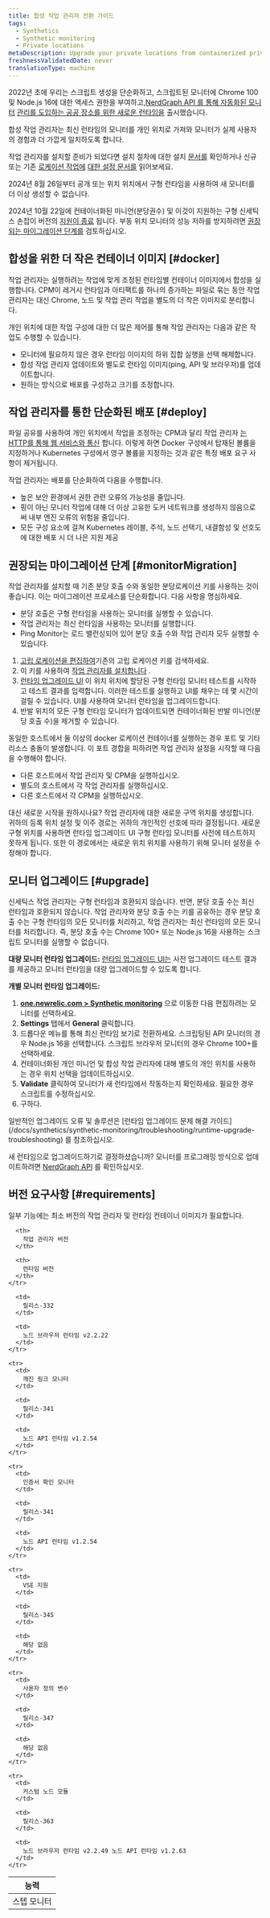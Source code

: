 ```yaml
---
title: 합성 작업 관리자 전환 가이드
tags:
  - Synthetics
  - Synthetic monitoring
  - Private locations
metaDescription: Upgrade your private locations from containerized private minion (CPM) to the synthetics job manager
freshnessValidatedDate: never
translationType: machine
---
```


2022년 초에 우리는 스크립트 생성을 단순화하고, 스크립트된 모니터에 Chrome 100 및 Node.js 16에 대한 액세스 권한을 부여하고,[NerdGraph API 를 통해 자동화된 모니터](/docs/apis/nerdgraph/examples/nerdgraph-synthetics-tutorial) [관리를 도입하는 공공 장소를 위한 새로운 런타임을](/docs/synthetics/synthetic-monitoring/using-monitors/new-runtime) 출시했습니다.

합성 작업 관리자는 최신 런타임의 모니터를 개인 위치로 가져와 모니터가 실제 사용자의 경험과 더 가깝게 일치하도록 합니다.

작업 관리자를 설치할 준비가 되었다면 설치 절차에 대한 설치 [문서를](/docs/synthetics/synthetic-monitoring/private-locations/install-job-manager) 확인하거나 신규 또는 기존 [로케이션 작업에](/docs/synthetics/synthetic-monitoring/private-locations/private-locations-overview-monitor-internal-sites-add-new-locations) [대한 설정 문서를](/docs/synthetics/synthetic-monitoring/private-locations/job-manager-configuration) 읽어보세요.

<Callout variant="important">
  2024년 8월 26일부터 공개 또는 위치 위치에서 구형 런타임을 사용하여 새 모니터를 더 이상 생성할 수 없습니다.

  2024년 10월 22일에 컨테이너화된 미니언(분당권수) 및 이것이 지원하는 구형 신세틱스 손잡이 버전의 [지원이 종료](/whats-new/2024/04/whats-new-04-09-eol-synthetics-runtime-cpm) 됩니다. 부동 위치 모니터의 성능 저하를 방지하려면 [권장되는 마이그레이션 단계를](/docs/synthetics/synthetic-monitoring/private-locations/job-manager-transition-guide/#monitorMigration) 검토하십시오.
</Callout>

## 합성을 위한 더 작은 컨테이너 이미지 [#docker]

작업 관리자는 실행하려는 작업에 맞게 조정된 런타임별 컨테이너 이미지에서 합성을 실행합니다. CPM이 레거시 런타임과 아티팩트를 하나의 증가하는 파일로 묶는 동안 작업 관리자는 대신 Chrome, 노드 및 작업 관리 작업을 별도의 더 작은 이미지로 분리합니다.

개인 위치에 대한 작업 구성에 대한 더 많은 제어를 통해 작업 관리자는 다음과 같은 작업도 수행할 수 있습니다.

* 모니터에 필요하지 않은 경우 런타임 이미지의 하위 집합 실행을 선택 해제합니다.
* 합성 작업 관리자 업데이트와 별도로 런타임 이미지(ping, API 및 브라우저)를 업데이트합니다.
* 원하는 방식으로 배포를 구성하고 크기를 조정합니다.

## 작업 관리자를 통한 단순화된 배포 [#deploy]

파일 공유를 사용하여 개인 위치에서 작업을 조정하는 CPM과 달리 작업 관리자 [는 HTTP를 통해 웹 서비스와 통신](/docs/synthetics/synthetic-monitoring/private-locations/install-job-manager) 합니다. 이렇게 하면 Docker 구성에서 탑재된 볼륨을 지정하거나 Kubernetes 구성에서 영구 볼륨을 지정하는 것과 같은 특정 배포 요구 사항이 제거됩니다.

작업 관리자는 배포를 단순화하여 다음을 수행합니다.

* 높은 보안 환경에서 권한 관련 오류의 가능성을 줄입니다.
* 핑이 아닌 모니터 작업에 대해 더 이상 고유한 도커 네트워크를 생성하지 않음으로써 내부 엔진 오류의 위험을 줄입니다.
* 모든 구성 요소에 걸쳐 Kubernetes 레이블, 주석, 노드 선택기, 내결함성 및 선호도에 대한 배포 시 더 나은 지원 제공

## 권장되는 마이그레이션 단계 [#monitorMigration]

작업 관리자를 설치할 때 기존 분당 호출 수와 동일한 분당로케이션 키를 사용하는 것이 좋습니다. 이는 마이그레이션 프로세스를 단순화합니다. 다음 사항을 명심하세요.

* 분당 호출은 구형 런타임을 사용하는 모니터를 실행할 수 있습니다.
* 작업 관리자는 최신 런타임을 사용하는 모니터를 실행합니다.
* Ping Monitor는 로드 밸런싱되어 있어 분당 호출 수와 작업 관리자 모두 실행할 수 있습니다.

1. [고립 로케이션을 편집하여](https://one.newrelic.com/synthetics/private-location-list)기존의 고립 로케이션 키를 검색하세요.
2. 이 키를 사용하여 [작업 관리자를 설치합니다](/docs/synthetics/synthetic-monitoring/private-locations/install-job-manager) .
3. [런타임 업그레이드 UI](/docs/synthetics/synthetic-monitoring/using-monitors/runtime-upgrade-ui/) 이 위치 위치에 할당된 구형 런타임 모니터 테스트를 시작하고 테스트 결과를 입력합니다. 이러한 테스트를 실행하고 UI를 채우는 데 몇 시간이 걸릴 수 있습니다. UI를 사용하여 모니터 런타임을 업그레이드합니다.
4. 반발 위치의 모든 구형 런타임 모니터가 업데이트되면 컨테이너화된 반발 미니언(분당 호출 수)을 제거할 수 있습니다.

동일한 호스트에서 둘 이상의 docker 로케이션 컨테이너를 실행하는 경우 포트 및 기타 리소스 충돌이 발생합니다. 이 포트 경합을 피하려면 작업 관리자 설정을 시작할 때 다음을 수행해야 합니다.

* 다른 호스트에서 작업 관리자 및 CPM을 실행하십시오.
* 별도의 호스트에서 각 작업 관리자를 실행하십시오.
* 다른 호스트에서 각 CPM을 실행하십시오.

대신 새로운 시작을 원하시나요? 작업 관리자에 대한 새로운 구역 위치를 생성합니다. 귀하의 등록 위치 설정 및 이주 경로는 귀하의 개인적인 선호에 따라 결정됩니다. 새로운 구형 위치를 사용하면 런타임 업그레이드 UI 구형 런타임 모니터를 사전에 테스트하지 못하게 됩니다. 또한 이 경로에서는 새로운 위치 위치를 사용하기 위해 모니터 설정을 수정해야 합니다.

## 모니터 업그레이드 [#upgrade]

신세틱스 작업 관리자는 구형 런타임과 호환되지 않습니다. 반면, 분당 호출 수는 최신 런타임과 호환되지 않습니다. 작업 관리자와 분당 호출 수는 키를 공유하는 경우 분당 호출 수는 구형 런타임의 모든 모니터를 처리하고, 작업 관리자는 최신 런타임의 모든 모니터를 처리합니다. 즉, 분당 호출 수는 Chrome 100+ 또는 Node.js 16을 사용하는 스크립트 모니터를 실행할 수 없습니다.

**대량 모니터 런타임 업그레이드:** [런타임 업그레이드 UI는](/docs/synthetics/synthetic-monitoring/using-monitors/runtime-upgrade-ui/) 사전 업그레이드 테스트 결과를 제공하고 모니터 런타임을 대량 업그레이드할 수 있도록 합니다.

**개별 모니터 런타임 업그레이드:**

1. <DNT>**[one.newrelic.com &gt; Synthetic monitoring](https://one.newrelic.com/synthetics-nerdlets)**</DNT> 으로 이동한 다음 편집하려는 모니터를 선택하세요.
2. <DNT>**Settings**</DNT> 탭에서 <DNT>**General**</DNT> 클릭합니다.
3. 드롭다운 메뉴를 통해 최신 런타임 보기로 전환하세요. 스크립팅된 API 모니터의 경우 Node.js 16을 선택합니다. 스크립트 브라우저 모니터의 경우 Chrome 100+를 선택하세요.
4. 컨테이너화된 개인 미니언 및 합성 작업 관리자에 대해 별도의 개인 위치를 사용하는 경우 위치 선택을 업데이트하십시오.
5. <DNT>**Validate**</DNT> 클릭하여 모니터가 새 런타임에서 작동하는지 확인하세요. 필요한 경우 스크립트를 수정하십시오.
6. 구하다.

<Callout variant="tip">
  일반적인 업그레이드 오류 및 솔루션은 [런타임 업그레이드 문제 해결 가이드](/docs/synthetics/synthetic-monitoring/troubleshooting/runtime-upgrade-troubleshooting) 를 참조하십시오.
</Callout>

새 런타임으로 업그레이드하기로 결정하셨습니까? 모니터를 프로그래밍 방식으로 업데이트하려면 [NerdGraph API](/docs/apis/nerdgraph/examples/nerdgraph-synthetics-tutorial/#update-monitors) 를 확인하십시오.

## 버전 요구사항 [#requirements]

일부 기능에는 최소 버전의 작업 관리자 및 런타임 컨테이너 이미지가 필요합니다.

<table id="min-versions">
  <thead>
    <tr>
      <th>
        능력
      </th>

      <th>
        작업 관리자 버전
      </th>

      <th>
        런타임 버전
      </th>
    </tr>
  </thead>

  <tbody>
    <tr>
      <td>
        스텝 모니터
      </td>

      <td>
        릴리스-332
      </td>

      <td>
        노드 브라우저 런타임 v2.2.22
      </td>
    </tr>

    <tr>
      <td>
        깨진 링크 모니터
      </td>

      <td>
        릴리스-341
      </td>

      <td>
        노드 API 런타임 v1.2.54
      </td>
    </tr>

    <tr>
      <td>
        인증서 확인 모니터
      </td>

      <td>
        릴리스-341
      </td>

      <td>
        노드 API 런타임 v1.2.54
      </td>
    </tr>

    <tr>
      <td>
        VSE 지원
      </td>

      <td>
        릴리스-345
      </td>

      <td>
        해당 없음
      </td>
    </tr>

    <tr>
      <td>
        사용자 정의 변수
      </td>

      <td>
        릴리스-347
      </td>

      <td>
        해당 없음
      </td>
    </tr>

    <tr>
      <td>
        커스텀 노드 모듈
      </td>

      <td>
        릴리스-363
      </td>

      <td>
        노드 브라우저 런타임 v2.2.49 노드 API 런타임 v1.2.63
      </td>
    </tr>
  </tbody>
</table>